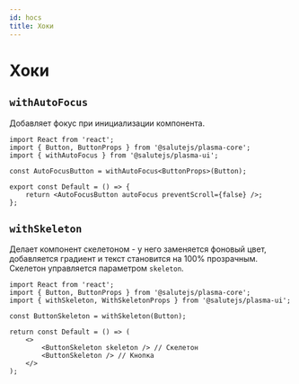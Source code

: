 ```yaml
---
id: hocs
title: Хоки
---
```


# Хоки

## `withAutoFocus`

Добавляет фокус при инициализации компонента.

```tsx
import React from 'react';
import { Button, ButtonProps } from '@salutejs/plasma-core';
import { withAutoFocus } from '@salutejs/plasma-ui';

const AutoFocusButton = withAutoFocus<ButtonProps>(Button);

export const Default = () => {
    return <AutoFocusButton autoFocus preventScroll={false} />;
};
```

## `withSkeleton`

Делает компонент скелетоном - у него заменяется фоновый цвет, добавляется градиент и текст становится на 100% прозрачным.
Скелетон управляется параметром `skeleton`.

```tsx
import React from 'react';
import { Button, ButtonProps } from '@salutejs/plasma-core';
import { withSkeleton, WithSkeletonProps } from '@salutejs/plasma-ui';

const ButtonSkeleton = withSkeleton(Button);

return const Default = () => (
    <>
        <ButtonSkeleton skeleton /> // Скелетон
        <ButtonSkeleton /> // Кнопка
    </>
);
```
